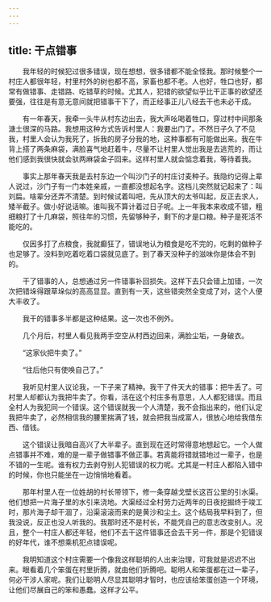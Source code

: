 ```yaml
---
---
---
```

title: 干点错事
---




　　我年轻的时候犯过很多错误，现在想想，很多错都不能全怪我。那时候整个一村庄人都很年轻，村里村外的树也都不高，家畜也都不老。人也好，牲口也好，都常有做错事、走错路、吃错草的时候。尤其人，犯错的欲望似乎比干正事的欲望还要强，往往是有意无意间就把错事干下了，而正经事正儿八经去干也未必干成。

　　有一年春天，我牵一头牛从村东边出去，我大声吆喝着牲口，穿过村中间那条溏土很深的马路。我想用这种方式告诉村里人：我要出门了。不然日子久了不见我，村里人会认为我死了，拆我的房子分我的地，这种事都有可能做出来。我在牛背上搭了两条麻袋，满脸喜气地赶着牛，尽量不让村里人觉出我是去逃荒的，而让他们感到我很快就会驮两麻袋金子回来。这样村里人就会惦念着我，等待着我。

　　事实上那年春天我是去村东边一个叫沙门子的村庄讨麦种子。我隐约记得上辈人说过，沙门子有一门本姓亲戚，一直都没想起名字。这档儿突然就记起来了：叫刘扁。啥辈分还弄不清楚。到时候试着叫吧，先从顶大的太爷叫起，反正去求人，矮半截子。做小好说话嘛。谁叫我不算计着过日子呢。上一年我本来收成不错，粗细粮打了十几麻袋，照往年的习惯，先留够种子，剩下的才是口粮。种子是死活不能吃的。

　　仅因多打了点粮食，我就癫狂了，错误地认为粮食是吃不完的，吃剩的做种子也足够了。没料到吃着吃着口袋就见底了。到了春天没种子的滋味你是体会不到的。

　　干了错事的人，总想通过另一件错事补回损失。这样下去只会错上加错，一次次把错垛得跟草垛似的高高显显。直到有一天，这些错突然全变成了对，这个人便大丰收了。

　　我干的错事多半都是这种结果。这一次也不例外。

　　几个月后，村里人看见我两手空空从村西边回来，满脸尘垢，一身破衣。

　　“这家伙把牛卖了。”

　　“往后他只有使唤自己了。”

　　我听见村里人议论我，一下子来了精神。我干了件天大的错事：把牛丢了。可村里人却都认为我把牛卖了。你看，活在这个村庄多有意思，人人都犯错误。而且全村人为我犯同一个错误。这个错误就我一个人清楚，我不会指出来的，他们认定我把牛卖了，必然相信我的腰里揣满了钱，就会把我当成富人，很放心地给我借东西、借钱。

　　这个错误让我暗自高兴了大半辈子。直到现在还时常得意地想起它。一个人做点错事并不难，难的是一辈子做错事不做正事。若真能将错就错地过一辈子，也是不错的一生呢。谁有权力去剥夺别人犯错误的权力呢。尤其是一村庄人都陷入错中的时候，你也只能坐在一边悄悄地看着。

　　那年村里人在一位姓胡的村长带领下，修一条穿越戈壁长这百公里的引水渠。他们想把一片海子里的水引来浇地。大渠经过全村劳力近两年的日夜挖掘终于竣工时，那片海子却干涸了，沿渠滚滚而来的是黄沙和尘土。这个结局我早料到了，但我没说，反正也没人听我的。我那时还不是村长，不能凭自己的意志改变别人。况且，整个一村庄人都还年轻，他们不去干这件错事还会去干另一件，那是个犯错误的好年代，谁不想乘机犯点错误呢。

　　我明知道这个村庄需要一个像我这样聪明的人出来治理，可我就是迟迟不出来。眼看着几个笨蛋在村里折腾，就由他们折腾吧。聪明人和笨蛋都在过一辈子，何必干涉人家呢。我们让聪明人尽显其聪明才智时，也应该给笨蛋创造一个环境，让他们尽展自己的笨和愚蠢。这样才公平。